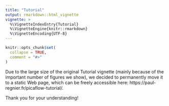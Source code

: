 ```yaml
---
title: "Tutorial"
output: rmarkdown::html_vignette
vignette: >
  %\VignetteIndexEntry{Tutorial}
  %\VignetteEngine{knitr::rmarkdown}
  %\VignetteEncoding{UTF-8}
---
```


```r
knitr::opts_chunk$set(
  collapse = TRUE,
  comment = "#>"
)
```

Due to the large size of the original Tutorial vignette (mainly because of the important number of figures we show), we decided to permanently move it to a static Web page, which can be freely accessible here: https://paul-regnier.fr/picaflow-tutorial/.

Thank you for your understanding!
